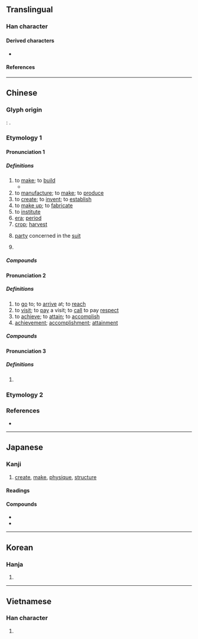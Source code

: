 {{character info/new}}
==Translingual==

===Han character===
{{Han char|rn=162|rad=辵|as=07|sn=10|four=34306|canj=YHGR|ids=⿺辶告}}

====Derived characters====
* {{l|mul|[[慥]], [[糙]], [[簉]]}}

====References====
{{Han ref|kx=1258.120|dkj=38898|dj=1746.060|hdz=63841.060|uh=9020}}

----

==Chinese==
{{zh-forms|alt=艁}}

===Glyph origin===
{{Han etym}}
''{{w|Shuowen}}'': {{Han compound|辵|alt1=辶|告|ls=psc|c1=s|c2=p|t1=to walk}}.

===Etymology 1===

====Pronunciation 1====
{{zh-pron
|m=zào
|m-s=
|c=zou6
|c-t=
|g=
|h=pfs=chho
|j=
|mb=càu
|md=cô̤
|mn=xm,zz,tw:chō/qz:chǒ/qz:chǒ͘
|mn_note=Quanzhou: chǒ - vernacular; chǒ͘ - literary
|mn-t=zao6
|w=3zau
|x=
|mc=1
|oc=1,2
|ma=y
|cat=v,n
}}

=====Definitions=====
{{zh-hanzi}}

# to [[make]]; to [[build]]
#* {{zh-x|萬物 是 藉[借]著[着]{zhe} 他 造 的；凡 被 造 的，沒有 一 樣 不是 藉[借]著[着]{zhe} 他 造 的。|All things were '''made''' by him; and without him was not any thing '''made''' that was '''made'''.|ref={{lang|zh|{{w|新標點和合本|lang=zh}}}} (Chinese Union Version), [http://rcuv.hkbs.org.hk/CUNP_1/JHN/1/ {{lang|zh|約翰福音}} (John) 1:3]}}
# to [[manufacture]]; to [[make]]; to [[produce]]
# to [[create]]; to [[invent]]; to [[establish]]
# to [[make up]]; to [[fabricate]]
# to [[institute]]
# [[era]]; [[period]]
# [[crop]]; [[harvest]]
# {{lb|zh|law}} [[party]] concerned in the [[suit]]
# {{lb|zh|Mandarin}} {{eye dialect of|zh|知道|tr=zhīdào|from=Taiwan}}
#: {{zh-x|你 造 嗎？|[[didja|Didja]] know?}}

=====Compounds=====
{{zh-der|不造|主情造意|乾坤再造|乾造|人造|仿造|修造|假造|偽造|偽造文書|儲油構造|內造|兩造|再造|再造之恩|創意造言|創造|創造力|合造|向壁虛造|坤造|埋鍋造飯|塑造|填海造地|壓枉造舌|大造|天地造化|天造|天造地設|好造化|媒體造勢|對造|屣履造門|嵌版構造|嵌造|巧同造化|建造|恩同再造|憑空捏造|打火造飯|打造|承造|抄造|指瑕造隙|捏造|搬是造非|改造|新造邦|木造|末造|板塊構造|構造|構造地震|模造紙|沒造化|沒造化的|深造|混造黑白|添造|濫造|為情造文|營造|營造尺|營造法式|生情造意|監造|矯揉造作|秀才造反|積衰新造|空中造雨|空造|立馬造橋|筆參造化|筆補造化|粗製濫造|締造|編造|織造|肇造|臆造|良造|蒙恬造筆|蓋造|製造|製造品|製造商|製造業|訂造|變造|變造文書|貴造|賤造|趕造|造亂|造作|造假|造像|造像記|造價|造勢|造化|造化小兒|造化弄人|造反|造反派|造句|造命|造園|造型|造士|造天立極|造孽|造山運動|造幣廠|造府|造形|造形藝術|造微入妙|造成|造林|造次|造次顛沛|造父|造物|造物主|造物者|造畜稠棧|造福|造端|造紙|造罪|造船|造船工業|造船廠|造言惑眾|造言生事|造詞|造謗生事|造謠|造謠惑眾|造謠生事|造陸|造陸運動|鄉壁虛造|釀造|鍛造|鑄造|閉門造車|陳造|龍門造像|造格|造橋|造愛}}

====Pronunciation 2====
{{zh-pron
|m=zào,cào,2nb=literary variant in Taiwan
|c=cou3
|md=chó̤
|dial=n
|mc=2
|oc=2,1
|cat=v,n
}}

=====Definitions=====
{{zh-hanzi}}

# to [[go]] to; to [[arrive]] at; to [[reach]]
# to [[visit]]; to [[pay]] a visit; to [[call]] to pay [[respect]]
# to [[achieve]]; to [[attain]]; to [[accomplish]]
# [[achievement]]; [[accomplishment]]; [[attainment]]

=====Compounds=====
{{zh-der|登峰造極|登門造訪|造極登峰|造訪|造詣|造謁|深造|造極|可造之材|不堪造就|造就|遭家不造}}

====Pronunciation 3====
{{zh-pron
|m=zào
|c=cou5
|dial=n
|cat=
}}

=====Definitions=====
{{zh-hanzi}}

# {{zh-used|新造|[[Xinzao]], a [[town]] in [[Guangdong]]}}

===Etymology 2===
{{zh-see|𢲵||{{q|Sichuan}} to stir; to flip over; to rummage}}

===References===
* {{R:twedu|A04146}}

{{zh-cat|Elementary}}

----

==Japanese==

===Kanji===
{{ja-kanji|grade=5|rs=辵07}}

# [[create]], [[make]], [[physique]], [[structure]]

====Readings====
{{ja-readings
|goon=ぞう<ざう, そう<さう
|kanon=そう<さう
|kun=いた-る, つく, つく-る, つく-り, な-る, みやつこ-
|nanori=いたる, なり, なる, はじめ, みやつこ
}}

====Compounds====
* {{ja-r|創造|そうぞう}}
* {{ja-r|構造|こうぞう}}

----

==Korean==

===Hanja===
{{ko-hanja|조}}

# {{rfdef|ko|sort=辵07}}

----

==Vietnamese==

===Han character===
{{vi-readings|reading=[[tạo]], [[xáo]], [[xạo]], [[tháo]]|rs=辵07}}

# {{rfdef|vi|sort=辵07}}